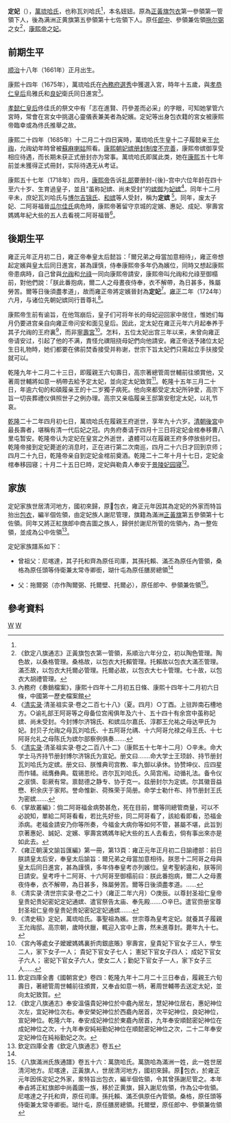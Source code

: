 {{東亞女性歷史人物
|名稱 =定妃萬琉哈氏
|身份 =清朝妃嫔
|名 =妞妞
|位號= 庶妃→定嫔→定妃（尊封）
|徽號= 定
|出生年=順治十八年 （1661年）
|逝世年=乾隆二十二年 <br>{{death date and age|1757|5|24|1661|1|1}}
|墳墓=景陵妃园寝
|子=履懿亲王[[允祹|允祹]]
|其他親屬=
孫：世子弘昆
|夫=[[康熙帝|康熙帝]]
|父親=拖爾弼
|兄弟=托合齐}}
'''定妃'''（{{bd|1661年||1757年|5月24日|CatIdx=W,万}}），[[萬琉哈氏|萬琉哈氏]]，也称瓦刘哈氏<ref name="a1"/>，本名妞妞。原為[[上三旗包衣|正黃旗包衣]]第一參領第一管領下人，後為满洲正黄旗第五參領第十七佐領下人。原任[[郎中_(官职)|郎中]]、參領兼佐領[[拖尔弼|拖尔弼]]之女<ref>《欽定八旗通志》正黃旗包衣第一管領，系順治六年分立，初以陶色管理。陶色故，以桑格管理。桑格故，以包衣大托賴管理。托賴故以包衣大滿丕管理。滿丕故，以包衣大托爾必管理。托爾必故，以包衣大七十管理。七十故，以包衣大胡禮管理。</ref>，[[康熙帝|康熙帝]]之[[妃|妃]]。

==前期生平==

[[顺治|顺治]]十八年（1661年）正月出生。

康熙十四年（1675年），萬琉哈氏在[[內務府選秀|內務府選秀]]中獲選入宮，時年十五歲，與[[孝恭仁皇后|孝恭仁皇后]]烏雅氏和[[良妃_(康熙帝)|良妃]]衛氏同日進宮<ref>內務府《奏銷檔案》，康熙十四年十二月初五日條、康熙十四年十二月初六日條，中國第一歷史檔案館</ref>。

[[孝懿仁皇后|孝懿仁皇后]]佟佳氏的祭文中有「志在進賢、荇參差而必采」的字眼，可知她掌管六宮時，常會在宮女中挑選心靈儀表兼美者為妃嬪。定妃等出身包衣籍的宮女被康熙帝臨幸或為佟氏推舉之故。

康熙二十四年（1685年）十二月二十四日寅時，萬琉哈氏生皇十二子履懿亲王[[允祹|允祹]]，允祹幼年時曾被[[蘇麻喇姑|蘇麻喇姑]]照看。[[清朝後宮#康熙朝|康熙朝妃嫔册封制度不完善]]，康熙帝嫔御享受相应待遇，而长期未获正式册封亦为常事。萬琉哈氏即属此类，她在[[康熙|康熙]]五十七年前並未獲得正式冊封，实际待遇无从考证。

康熙五十七年（1718年）四月，[[康熙帝|康熙帝]]告诉[[礼部|礼部]]要册封-{後}-宫中六位年龄在四十至六十岁、生育過皇子，並且“虽称妃嫔、尚未受封”的[[嫔御|嫔御]]为[[妃嫔|妃嫔]]<ref name="a1">《[[清实录|清实录]]·清圣祖实录·卷之二百七十八》（夏。四月）○丁酉。上驻跸南石槽地方。○谕礼部王阿哥等之母备位宫闱俱年及六十、五十四十有余宫中虽称妃嫔、尚未受封。今封博尔济锦氏、和嫔瓜尔嘉氏、淳郡王允祐之母达甲氏为妃。封贝子允祹之母瓦刘哈氏、十五阿哥允禑、十六阿哥允禄之母王氏、十七阿哥允礼之母陈氏为嫔尔部察例俱奏.......</ref>。同年十二月辛未，庶妃瓦刘哈氏与[[宣妃|博尔吉锦氏]]、[[惇怡皇貴妃|和嫔]]等人受封，稱为'''定嫔''' <ref>《[[清实录|清实录]]·清圣祖实录·卷之二百八十二》（康熙五十七年十二月）○辛未。命大学士马齐持节册封博尔济锦氏为宣妃。册文曰.......命大学士王顼龄、持节册封瓦刘哈氏为定嫔。册文曰、朕惟典司宫教、率九御以承休。协赞坤仪、应四星而作辅。祗膺彝典。载锡恩纶。咨尔瓦刘哈氏。久简宫闱。动循礼法。备令仪之淑慎、彰厥有常。禀懿德之静专、协于克一。兹册封尔为定嫔。尔其徽音益懋、积余庆于家邦。誉命惟新、荷殊荣于简册。命学士勒什布、持节册封王氏为密嫔.......</ref>。同年，废太子妃、二阿哥福晉[[瓜尔佳氏_(允礽)|瓜尔佳氏]]病危時，康熙帝著留守京城的定嬪、惠妃、成妃、寧壽宮媽媽年紀大些的五人去看視二阿哥福晉<ref>《掌故叢編》：倘二阿哥福金病勢甚危，死在目前，爾等同總管商量，可以不必說知，單給二阿哥看看，若比先好些，同二阿哥看了，該給看即看，恐福金添病。老福金請安乃你等所奏，今福金大病你等如何不管，甚屬不堪，此旨到京著惠妃、誠妃、定嬪、寧壽宮媽媽年紀大些的五人去看去，倘有事出來亦是如此去。</ref>。

==後期生平==

雍正元年正月初二日，雍正帝奉皇太后懿旨：「爾兄弟之母當加意相待」，雍正帝想起定嬪與皇太后同日進宮，甚為謹慎，侍奉康熙帝多年仍為嬪位，同時又想起康熙帝患病時，自己曾與[[允祹|允祹]]和[[允祿|允祿]]一同向康熙帝請安，康熙帝叫允祹和允祿至御榻前，對他們說：「朕此番抱病，爾二人之母晝夜侍奉，衣不解帶，為日甚多，殊屬勞苦。爾等日後須盡孝道」，故而雍正帝將定嬪晉封為'''定妃'''<ref> 《雍正朝漢文諭旨匯編》第一冊，第13頁：雍正元年正月初二日諭禮部：前日朕請皇太后安，奉皇太后諭旨：爾兄弟之母當加意相待。朕思十二阿哥之母與皇太后同日進宮，甚為謹慎，多年侍奉皇考亦列嬪位。皇考聖躬違和，朕等同日請安。皇考呼十二阿哥、十六阿哥至御榻前曰：朕此番抱病，爾二人之母晝夜侍奉，衣不解帶，為日甚多，殊屬勞苦。爾等日後須盡孝道。......</ref>。[[雍正|雍正]]二年（1724年）六月，与诸位先朝妃嫔同行晋尊礼<ref>《清实录·清世宗实录·卷之二十》（雍正二年六月）○庚辰。以尊封圣祖仁皇帝皇贵妃贵妃密妃定妃通嫔、遣官祭告太庙、奉先殿.......○辛巳。遣官赍册宝尊封圣祖仁皇帝皇贵妃贵妃密妃定妃通嫔.......</ref>。

康熙帝生前有谕旨，在他驾崩后，皇子们可将年长的母妃迎回家中居住，惟她们每月仍要进宫亲自向雍正帝问安和面见皇后。因此，定太妃在雍正元年六月起奉养于其子允祹的王府裏<ref>《清史稿》定妃，萬琉哈氏。事聖祖為嬪。世宗尊為皇考定妃。就養其子履親王允祹邸。高宗朝，歲時伏臘，輒迎入宮中上壽，然未進尊封。薨年九十七。 </ref>，而非[[寧壽宮|寧壽宮]]<ref>《宮內等處女子嬤嬤媽媽裏折肉銀底賬》寧壽宮，皇貴妃下官女子三人，學生二人，家下女子一人； 貴妃下官女子七人； 憲妃下官女子四人； 成妃下官女子六人； 密妃下官女子六人，使女二人；勤妃下官女子一人，家下女子三人......</ref>。怎料，五位太妃出宫三年以来，未曾向雍正帝请安过，引起了他的不满，責怪允禩阻挠母妃們向他請安。雍正帝送予諸位太妃生日礼物時，她们都要在佛前焚香接受并称谢，世宗下旨太妃們只需起立手扶接受就可以。

乾隆九年十二月二十三日，即履親王六旬壽日，高宗著總管周世輔前往頒賞他，又著周世輔將如意一柄帶去給予定太妃，並向定太妃致賀<ref> 欽定四庫全書《國朝宮史》卷四：乾隆九年十二月二十三日奉㫖，履親王六旬壽日，著總管周世輔前往頒賞，又奉㫖如意一柄，著周世輔帯去送定太妃，並向太妃致賀。</ref>。乾隆十五年三月二十日，年逾六旬的和碩履亲王的十二岁獨子病死。他向來都受定太妃所钟爱，高宗下旨一切丧葬禮仪俱照世子之例办理。高宗又亲临履亲王邸第安慰定太妃，以礼节哀。

[[乾隆|乾隆]]二十二年四月初七日，萬琉哈氏在履親王府逝世，享年九十六岁。[[清朝後宮|清朝後宮]]中最長壽者，堪稱有清一代后妃之冠。内务府奏请于四月十三日将定妃金棺奉移曹八里屯暂安。乾隆帝认为定妃在皇宮之外逝世，遺體可以在履親王府多停放些时日。乾隆帝接到定妃薨逝的消息时，正在进行第二次南巡，四月二十六日才回到京师；四月二十九日，乾隆帝亲自到定妃金棺前奠酒。乾隆二十二年十月十七日，定妃金棺奉移园寝；十月二十五日巳時，定妃與勒貴人奉安于[[清景陵|景陵]][[妃园寝|妃园寝]]<ref>《欽定八旗通志》奉安溫僖貴妃神位於中龕內居左，慧妃神位居右，惠妃神位次左，宜妃神位次右。奉安榮妃神位於西龕內居首，次平妃神位，良妃神位，宣妃神位。乾隆六年，奉安成妃神位於東龕內居首，九年奉安順懿密妃神位在成妃神位之次，十九年奉安純裕勤妃神位在順懿密妃神位之次，二十二年奉安定妃神位在純裕勤妃之次。 </ref>。

==家族==
定妃家族世居清河地方，國初來歸，原𨽻包衣，雍正元年因其為定妃的外家而特旨抬出[[包衣|包衣]]，編半個佐領，由定妃族人謝尼管理，旗籍為滿洲[[正黃旗|正黃旗]]第五參領第十七佐領。同年又將正紅旗郎中商吉圖之族人，歸併於謝尼所管的佐領內，為一整佐領，並成為公中佐領<ref>欽定四庫全書《欽定八旗通志》卷五</ref>。

定妃家族譜系如下：

*曾祖父：尼喀達，其子托和齊為原任司庫，其孫托賴、滿丕為原任內管領，桑格為原任頭等侍衛兼太常寺卿銜，瑚什屯為原任膳房總領<ref name=b/>

*父：拖爾弼（亦作陶爾弼、托爾壁、托爾必），原任郎中、參領兼佐領<ref name=b>《八旗滿洲氏族通譜》卷五十六：萬旒哈氏。萬旒哈為滿洲一姓，此一姓世居清河地方。尼喀達，正黃旗人，世居清河地方，國初來歸。原𨽻包衣，於雍正元年因係定妃之外家，䝉特旨出包衣，編半個佐領，令其曾孫謝尼管之。本年奉㫖將正紅旗郎中尚義圖一族，移於正黄旗，歸入謝尼佐領，作為公中佐領。尼喀達之子托和齊，原任司庫。孫托賴、滿丕俱原任內管領。桑格，原任頭等侍衛兼太常寺卿銜。瑚什屯，原任膳房總領。托爾壁，原任郎中、參領兼佐領</ref>。

== 參考資料==
{{Reflist|2}}
{{清圣祖皇室}}
[[Category:清圣祖妃|W]]
[[Category:正黄旗满洲佐领下人|W]]